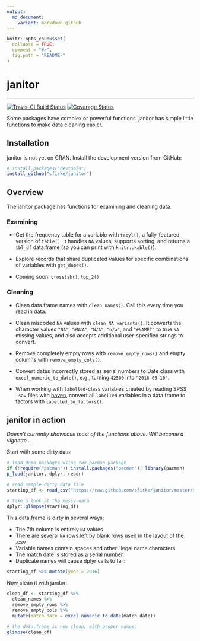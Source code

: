 ```yaml
---
output:
  md_document:
    variant: markdown_github
---
```


<!-- README.md is generated from README.Rmd. Please edit that file -->

```r
knitr::opts_chunk$set(
  collapse = TRUE, 
  comment = "#>",
  fig.path = "README-"  
)
```

# janitor
***********************
[![Travis-CI Build Status](https://travis-ci.org/sfirke/janitor.svg?branch=master)](https://travis-ci.org/sfirke/janitor)
[![Coverage Status](https://img.shields.io/codecov/c/github/sfirke/janitor/master.svg)](https://codecov.io/github/sfirke/janitor?branch=master)


Some packages have complex or powerful functions.  janitor has simple little functions to make data cleaning easier.

## Installation

janitor is not yet on CRAN.  Install the development version from GitHub:

```r
# install.packages("devtools")
install_github("sfirke/janitor")
```


## Overview

The janitor package has functions for examining and cleaning data.

### Examining

* Get the frequency table for a variable with `tabyl()`, a fully-featured version of `table()`.  It handles `NA` values, supports sorting, and returns a `tbl_df` data.frame (so you can print with `knitr::kable()`).

* Explore records that share duplicated values for specific combinations of variables with `get_dupes()`.

* Coming soon: `crosstab()`, `top_2()`


### Cleaning

* Clean data.frame names with `clean_names()`.  Call this every time you read in data.

* Clean miscoded `NA` values with `clean_NA_variants()`.  It converts the character values `"NA"`, `"#N/A"`, `"N/A"`, `"n/a"`, and `"#NAME?"` to true `NA` missing values, and also accepts additional user-specified strings to convert.

* Remove completely empty rows with `remove_empty_rows()` and empty columns with `remove_empty_cols()`.

* Convert dates incorrectly stored as serial numbers to Date class with `excel_numeric_to_date()`, e.g., turning `42500` into `"2016-05-10"`.

* When working with `labelled`-class variables created by reading SPSS `.sav` files with [haven](http://www.github.com/hadley/haven), convert all `labelled` variables in a data.frame to factors with `labelled_to_factors()`.


## janitor in action
*Doesn't currently showcase most of the functions above.  Will become a vignette...*

Start with some dirty data:

```r
# load demo packages using the pacman package
if (!require("pacman")) install.packages("pacman"); library(pacman)
p_load(janitor, dplyr, readr)

# read sample dirty data file
starting_df <- read_csv("https://raw.github.com/sfirke/janitor/master/sample/dirty.csv")

# take a look at the messy data
dplyr::glimpse(starting_df)

```

This data.frame is dirty in several ways:

* The 7th column is entirely `NA` values
* There are several `NA` rows left by blank rows used in the layout of the .csv
* Variable names contain spaces and other illegal name characters
* The match date is stored as a serial number.
* Duplicate names will cause dplyr calls to fail:
```r
starting_df %>% mutate(year = 2016)
```


Now clean it with janitor:

```r
clean_df <- starting_df %>%
  clean_names %>%
  remove_empty_rows %>%
  remove_empty_cols %>%
  mutate(match_date = excel_numeric_to_date(match_date))

# the data.frame is now clean, with proper names:
glimpse(clean_df)

```
